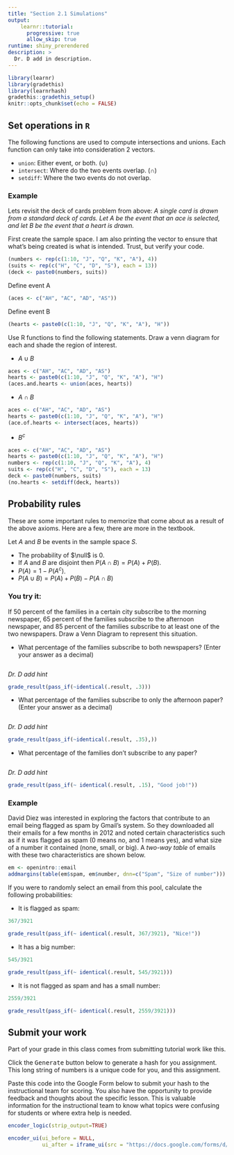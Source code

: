 ```yaml
---
title: "Section 2.1 Simulations"
output: 
    learnr::tutorial:
      progressive: true
      allow_skip: true
runtime: shiny_prerendered
description: > 
  Dr. D add in description. 
---
```


```r
library(learnr)
library(gradethis)
library(learnrhash)
gradethis::gradethis_setup()
knitr::opts_chunk$set(echo = FALSE)
```

## Set operations in `R`

The following functions are used to compute intersections and unions. Each function can only take into consideration 2 vectors. 

* `union`:  Either event, or both. ($\cup$)
* `intersect`: Where do the two events overlap. ($\cap$) 
* `setdiff`: Where the two events do not overlap.

### Example

Lets revisit the deck of cards problem from above: _A single card is drawn from a standard deck of cards. Let $A$ be the event that an ace is selected, and let $B$ be the event that a heart is drawn._

First create the sample space. I am also printing the vector to ensure that what's being created is what is intended. Trust, but verify your code. 

```r
(numbers <- rep(c(1:10, "J", "Q", "K", "A"), 4))
(suits <- rep(c("H", "C", "D", "S"), each = 13))
(deck <- paste0(numbers, suits))
```

Define event A
```r
(aces <- c("AH", "AC", "AD", "AS")) 
```

Define event B
```r
(hearts <- paste0(c(1:10, "J", "Q", "K", "A"), "H"))
```

Use R functions to find the following statements. Draw a venn diagram for each and shade the region of interest. 

* $A\cup B$ 

```r
aces <- c("AH", "AC", "AD", "AS")
hearts <- paste0(c(1:10, "J", "Q", "K", "A"), "H")
(aces.and.hearts <- union(aces, hearts))
```

* $A\cap B$ 

```r
aces <- c("AH", "AC", "AD", "AS")
hearts <- paste0(c(1:10, "J", "Q", "K", "A"), "H")
(ace.of.hearts <- intersect(aces, hearts))
```

* $B^{c}$ 

```r
aces <- c("AH", "AC", "AD", "AS")
hearts <- paste0(c(1:10, "J", "Q", "K", "A"), "H")
numbers <- rep(c(1:10, "J", "Q", "K", "A"), 4)
suits <- rep(c("H", "C", "D", "S"), each = 13)
deck <- paste0(numbers, suits)
(no.hearts <- setdiff(deck, hearts))
```


## Probability rules

These are some important rules to memorize that come about as a result of the above axioms. Here are a few, there are more in the textbook.

Let $A$ and $B$ be events in the sample space $S$.

-   The probability of $\null$ is 0.
-   If $A$ and $B$ are disjoint then $P(A\cap B)=P(A)+P(B)$.
-   $P(A)=1-P(A^{c})$.
-   $P(A\cup B)=P(A)+P(B)-P(A\cap B)$

### You try it:

If 50 percent of the families in a certain city subscribe to the morning newspaper, 65 percent of the families subscribe to the afternoon newspaper, and 85 percent of the families subscribe to at least one of the two newspapers. Draw a Venn Diagram to represent this situation. 

* What percentage of the families subscribe to both newspapers? (Enter your answer as a decimal)

```r

```

::: {#ytia-hint}
*Dr. D add hint*
:::

```r
grade_result(pass_if(~identical(.result, .3)))
```

* What percentage of the families subscribe to only the afternoon paper? (Enter your answer as a decimal)

```r

```

::: {#ytib-hint}
*Dr. D add hint*
:::

```r
grade_result(pass_if(~identical(.result, .35),))
```

* What percentage of the families don't subscribe to any paper? 

```r

```

::: {#ytib-hint}
*Dr. D add hint*
:::

```r
grade_result(pass_if(~ identical(.result, .15), "Good job!"))
```

### Example

David Diez was interested in exploring the factors that contribute to an email being flagged as spam by Gmail's system. So they downloaded all their emails for a few months in 2012 and noted certain characteristics such as if it was flagged as spam (0 means no, and 1 means yes), and what size of a number it contained (none, small, or big). A _two-way table_ of emails with these two characteristics are shown below. 

```r
em <- openintro::email
addmargins(table(em$spam, em$number, dnn=c("Spam", "Size of number")))
```

If you were to randomly select an email from this pool, calculate the following probabilities: 

* It is flagged as spam: 

```r
367/3921
```

```r
grade_result(pass_if(~ identical(.result, 367/3921), "Nice!"))
```

* It has a big number: 

```r
545/3921
```

```r
grade_result(pass_if(~ identical(.result, 545/3921)))
```

* It is not flagged as spam and has a small number: 

```r
2559/3921
```

```r
grade_result(pass_if(~ identical(.result, 2559/3921)))
```

## Submit your work
Part of your grade in this class comes from submitting tutorial work like this. 

Click the <kbd>Generate</kbd> button below to generate a hash for you assignment. This long string of numbers is a unique code for you, and this assignment. 

Paste this code into the Google Form below to submit your hash to the instructional team for scoring. You also have the opportunity to provide feedback and thoughts about the specific lesson. This is valuable information for the instructional team to know what topics were confusing for students or where extra help is needed. 

```r
encoder_logic(strip_output=TRUE)
```

```r
encoder_ui(ui_before = NULL, 
           ui_after = iframe_ui(src = "https://docs.google.com/forms/d/e/1FAIpQLSdzre-kmqNje64ZCK7VsXHWKSVdGNOjSUwU1IZaCWs_vL_yuQ/viewform?embedded=true"))
```




